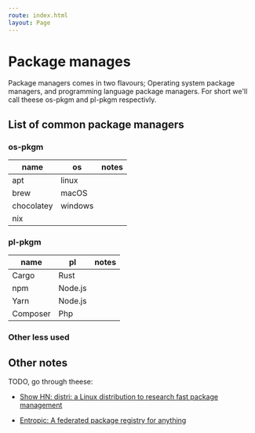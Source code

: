 ```yaml
---
route: index.html
layout: Page
---
```



# Package manages

Package managers comes in two flavours; Operating system package managers, and programming language package managers.
For short we'll call theese os-pkgm and pl-pkgm respectivly.

## List of common package managers

### os-pkgm

name | os | notes
----- | ---- | ----
apt | linux |
brew | macOS |
chocolatey | windows |
nix | |

### pl-pkgm

name | pl | notes
----- | ---- | ----
Cargo | Rust |
npm | Node.js |
Yarn | Node.js |
Composer | Php |

### Other less used

## Other notes

TODO, go through theese:

- [Show HN: distri: a Linux distribution to research fast package management](https://news.ycombinator.com/item?id=20724858)

- [Entropic: A federated package registry for anything](https://news.ycombinator.com/item?id=20815786)

